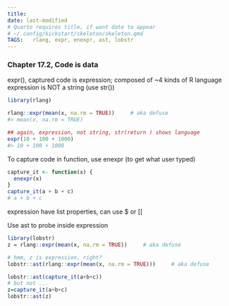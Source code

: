 ```yaml
---
title: 
date: last-modified
# Quarto requires title, if want date to appear
# ~/.config/kickstart/skeleton/skeleton.qmd
TAGS:   rlang, expr, enexpr, ast, lobstr
---
```

### Chapter 17.2, Code is data

expr(), captured code is expression; composed of ~4 kinds of R language 
expression is NOT a string (use str())
```r
library(rlang)

rlang::expr(mean(x, na.rm = TRUE))     # aka defuse
#> mean(x, na.rm = TRUE)

## again, expression, not string, str(return ) shows language
expr(10 + 100 + 1000)
#> 10 + 100 + 1000

```
To capture code in function, use enexpr (to get what user typed)
```r
capture_it <- function(x) {
  enexpr(x)
}
capture_it(a + b + c)
# a + b + c
```

expression have list properties, can use $ or [[ 


Use ast to probe inside expression
```r
library(lobstr)
z = rlang::expr(mean(x, na.rm = TRUE))     # aka defuse

# hmm, z is expression, right?
lobstr::ast(rlang::expr(mean(x, na.rm = TRUE)))     # aka defuse

lobstr::ast(capture_it(a+b+c))
# but not ...
z=capture_it(a+b+c)
lobstr::ast(z)
```

